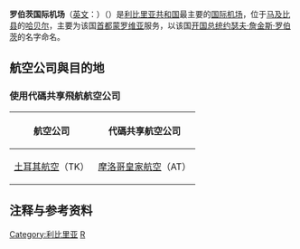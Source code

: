 {{noteTA
|1=zh-hans:罗伯茨; zh-hant:羅勃茲;
}}
{{for|开曼群岛的拥有类似名称的机场|欧文·罗伯茨国际机场}}
{{coord|06|14|02|N|010|21|44|W|type:airport|display=title}}
{{Infobox Airport
| airport_name = <center>罗伯茨国际机场<br><small>{{lang|en|Roberts International Airport}}</small></center>
| photo        = Roberts International Airport.JPG
| IATA         = ROB
| ICAO         = GLRB
| type         = [[民用航空|民用]]
| owner        = 
| city         = [[利比里亚|利比里亚]][[蒙罗维亚|蒙罗维亚]]
| location     = [[哈贝尔|哈贝尔]]
| elevation    = 9米
| website      = 
| r1-number    = 04/22
| r1-length-f  = 11,000
| r1-length-m  = 3,353
| r1-surface   = [[Asphalt|Asphalt]]
| footnotes    = Source: [[DAFIF|DAFIF]]<ref name=WAD>{{WAD|GLRB|source=[[DAFIF|DAFIF]]}}</ref><ref name=GCM>{{GCM|ROB|source=[[DAFIF|DAFIF]]}}</ref>
}}

'''罗伯茨国际机场'''（[[英文|英文]]：'''{{lang|en|Roberts International Airport}}'''）（{{airport codes|ROB|GLRB}}）是[[利比里亚共和国|利比里亚共和国]]最主要的[[国际机场|国际]][[机场|机场]]，位于[[马及比县|马及比县]]的[[哈贝尔|哈贝尔]]，主要为该国[[首都|首都]][[蒙罗维亚|蒙罗维亚]]服务，以该国[[利比里亚总统|开国总统]][[约瑟夫·詹金斯·罗伯茨|约瑟夫·詹金斯·罗伯茨]]的名字命名。
==航空公司與目的地==
{{Airport-dest-list
|{{flagicon|NGA}} [[阿瑞克航空|阿瑞克航空]]（W3）|[[穆尔塔拉·穆罕默德国际机场|拉哥斯]]、[[科托卡国际机场|阿克拉]]
|{{flagicon|NGA}} {{link-en|Med-View航空|Med-View}}（VL）|[[科托卡国际机场|阿克拉]]、[[隆吉國際機場|自由城]]
|{{flagicon|加納}} [[非洲世界航空|非洲世界航空]]（AW）|[[科托卡国际机场|阿克拉]]
|{{flagicon|CIV}} [[象牙海岸航空|象牙海岸航空]]（HF）|[[阿必尚國際機場|阿必尚]]、[[隆吉國際機場|自由城]]
|{{flagicon|MAR}} [[摩洛哥皇家航空|摩洛哥皇家航空]]（AT）|[[穆罕默德五世国际机场|卡薩布蘭卡]]、[[隆吉國際機場|自由城]]
|{{flagicon|KEN}} [[肯亞航空|肯亞航空]]（KQ）<br>【[[天合聯盟|天合聯盟]]】|[[乔莫·肯雅塔国际机场|奈洛比]]、[[科托卡国际机场|阿克拉]]
|{{flagicon|BEL}} [[布魯塞爾航空|布魯塞爾航空]]（SN）<br>【[[星空聯盟|星空聯盟]]】|[[布魯塞爾機場|布魯塞爾]]、[[隆吉國際機場|自由城]]
|{{flagicon|Netherlands}} [[荷蘭皇家航空|荷蘭皇家航空]]（KL）<br>【[[天合聯盟|天合聯盟]]】|[[阿姆斯特丹史基浦機場|阿姆斯特丹（停航）]]、[[隆吉國際機場|自由城]]
}}
===使用代碼共享飛航航空公司===
{| class="wikitable"
!航空公司
!代碼共享航空公司
|-
|{{flagicon|土耳其}} [[土耳其航空|土耳其航空]]（TK）
|{{flagicon|MAR}} [[摩洛哥皇家航空|摩洛哥皇家航空]]（AT）
|}

==注释与参考资料==
{{reflist}}

[[Category:利比里亚|Category:利比里亚]]
[[Category:冠以人名的非洲機場|R]]